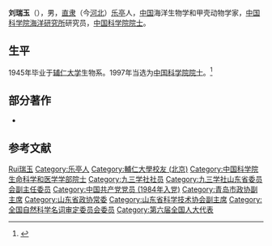 {{Infobox person
| 姓名     = 刘瑞玉
| 图像     = 
| 图像说明 = 
| 出生日期 = {{birth date|1922|11|4}}
| 出生地   = 
| 死亡日期 =  {{Death date and age|2012|07|16|1922|11|04}}
| 死亡地   = 
| 国籍     = {{PRC}}
| 籍贯     = [[河北|河北]][[乐亭|乐亭]]
| 别名     = 
| 知名于   = 
| 职业     = 海洋生物学和甲壳动物学家
| 母校     = [[辅仁大学|辅仁大学]]
}}

'''刘瑞玉'''（{{bd|1922年|11月4日|2012年|7月16日|catIdx=Liu刘瑞玉}}），男，[[直隶|直隶]]（今[[河北|河北]]）[[乐亭|乐亭]]人，[[中国|中国]]海洋生物学和甲壳动物学家，[[中国科学院海洋研究所|中国科学院海洋研究所]]研究员，[[中国科学院院士|中国科学院院士]]。

== 生平 ==
1945年毕业于[[辅仁大学|辅仁大学]]生物系。1997年当选为[[中国科学院院士|中国科学院院士]]。<ref>{{Cite web |url=http://sourcedb.cas.cn/sourcedb_ad_cas/zw2/ysxx/smkxhyxxb/ |title=中国科学院学部与院士·院士信息·生命科学和医学学部·刘瑞玉 |accessdate=2012-03-29 |archive-date=2013-12-16 |archive-url=https://web.archive.org/web/20131216133759/http://sourcedb.cas.cn/sourcedb_ad_cas/zw2/ysxx/smkxhyxxb/ |dead-url=yes }}</ref>

== 部分著作 ==
* {{cite book |last=Liu |first=J.Y. |year=2008 |title=Checklist of marine biota of China seas |publisher=China Science Press |pages=1267 pp. }}

== 参考文献 ==
{{reflist}}

{{中国科学院生命科学和医学学部院士}}
{{Navboxes
| title  = 刘瑞玉在[[全国科学技术名词审定委员会|全国科学技术名词审定委员会]]的职务
| list1  =
{{全国自然科学名词审定委员会第三届全国委员会}}
{{全国科学技术名词审定委员会第四届全国委员会}}
}}

{{Authority control}}

{{DEFAULTSORT:Liu刘瑞玉}}
[[Category:劉姓|Rui瑞玉]]
[[Category:乐亭人|Category:乐亭人]]
[[Category:輔仁大學校友_(北京)|Category:輔仁大學校友 (北京)]]
[[Category:中国科学院生命科学和医学学部院士|Category:中国科学院生命科学和医学学部院士]]
[[Category:九三学社社员|Category:九三学社社员]]
[[Category:九三学社山东省委员会副主任委员|Category:九三学社山东省委员会副主任委员]]
[[Category:中国共产党党员_(1984年入党)|Category:中国共产党党员 (1984年入党)]]
[[Category:青岛市政协副主席|Category:青岛市政协副主席]]
[[Category:山东省政协常委|Category:山东省政协常委]]
[[Category:山东省科学技术协会副主席|Category:山东省科学技术协会副主席]]
[[Category:全国自然科学名词审定委员会委员|Category:全国自然科学名词审定委员会委员]]
[[Category:第六届全国人大代表|Category:第六届全国人大代表]]


{{中国科学家小作品}}